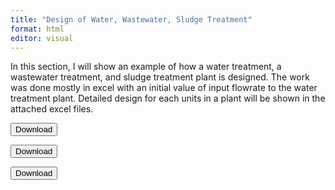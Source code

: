 ```yaml
---
title: "Design of Water, Wastewater, Sludge Treatment"
format: html
editor: visual
---
```


In this section, I will show an example of how a water treatment, a wastewater treatment, and sludge treatment plant is designed. The work was done mostly in excel with an initial value of input flowrate to the water treatment plant. Detailed design for each units in a plant will be shown in the attached excel files.

::: {html}
<a href="excel/Project work 1_Water_Hieu Phung.xlsx" download> <button>Download</button> </a>

<a href="excel/Project work 2_Wastewater_Hieu Phung.xlsx" download> <button>Download</button> </a>

<a href="excel/Project work 3_Sludge_Hieu Phung.xlsx" download> <button>Download</button> </a>
:::
